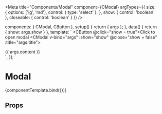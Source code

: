 

<Meta
  title="Components/Modal"
  component={CModal}
  argTypes={{
    size: {
      options: ['lg', 'md'],
      control: { type: 'select' },
    },
    show: {
      control: 'boolean'
    },
    closeable: {
      control: 'boolean'
    }
  }}
/>

<!--- Component template -->

  components: { CModal, CButton },
  setup() {
    return { args };
  },
  data() {
    return { show: args.show }
  },
  template: `
<CButton @click="show = true">Click to open modal</CButton>
<CModal v-bind="args" :show="show" @close="show = false" :title="args.title">
  <div class="flex items-center">{{ args.content }}</div>
</CModal>
  `,
});

<!--- Component documentation -->

# Modal

<Canvas withSource='open'>
  <Story name="Overview"
        args={{
          size: 'md',
          title: 'Modal title',
          content: 'Modal content',
          show: false,
          closeable: true
        }}>
    {componentTemplate.bind({})}
  </Story>
</Canvas>

## Props
<ArgsTable story="Overview" />